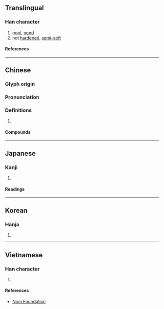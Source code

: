 {{character info}}
==Translingual==

===Han character===
{{Han char|rn=85|rad=水|as=10|sn=13|four=30167|canj=EILR|ids=⿰氵唐}}

# [[pool]], [[pond]]
# not [[harden]]ed, [[semi-]][[soft]]

====References====
{{Han ref|kx=0639.150|dkj=17925|dj=1046.080|hdz=31706.010|uh=6E8F}}

----

==Chinese==
{{zh-forms}}

===Glyph origin===
{{Han etym}}

===Pronunciation===
{{zh-pron
|m=táng
|c=tong4
|mc=y
|oc=y
|ma=
|cat=n,a
}}

===Definitions===
{{zh-hanzi}}

# {{rfdef|zh}}

====Compounds====
{{zh-der|溏便|溏心|溏薄}}

----

==Japanese==

===Kanji===
{{ja-kanji|grade=|rs=水10}}

# {{rfdef|ja|sort=水10}}

====Readings====
{{ja-readings
|goon=どう
|kanon=とう
|kun=いけ, どろ
}}

----

==Korean==

===Hanja===
{{ko-hanja|당}}

# {{rfdef|ko|sort=水10}}

----

==Vietnamese==

===Han character===
{{vi-readings|rs=水10|reading=đường}}

# {{rfdef|vi|sort=水10}}

====References====
* [http://nomfoundation.org/common/nom_details.php?codepoint=6e8f Nom Foundation]